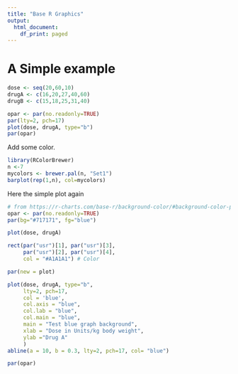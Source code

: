 ```yaml
---
title: "Base R Graphics"
output:
  html_document:
    df_print: paged
---
```


# A Simple example


```r
dose <- seq(20,60,10)
drugA <- c(16,20,27,40,60)
drugB <- c(15,18,25,31,40)
```


```r
opar <- par(no.readonly=TRUE)
par(lty=2, pch=17)
plot(dose, drugA, type="b")
par(opar)
```

Add some color.


```r
library(RColorBrewer)
n <-7
mycolors <- brewer.pal(n, "Set1")
barplot(rep(1,n), col=mycolors)
```


Here the simple plot again

```r
# from https://r-charts.com/base-r/background-color/#background-color-plot
opar <- par(no.readonly=TRUE)
par(bg="#717171", fg="blue")

plot(dose, drugA)

rect(par("usr")[1], par("usr")[3],
     par("usr")[2], par("usr")[4],
     col = "#A1A1A1") # Color

par(new = plot)

plot(dose, drugA, type="b",
     lty=2, pch=17,
     col = 'blue',
     col.axis = "blue",
     col.lab = "blue",
     col.main = "blue",
     main = "Test blue graph background",
     xlab = "Dose in Units/kg body weight",
     ylab ="Drug A"
     )
abline(a = 10, b = 0.3, lty=2, pch=17, col= "blue")

par(opar)
```

